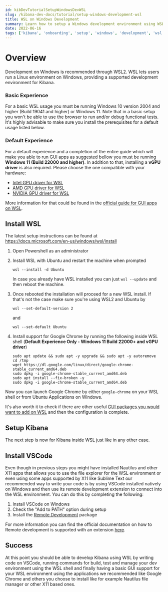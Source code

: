 ```yaml
---
id: kibDevTutorialSetupWindowsDevWSL
slug: /kibana-dev-docs/tutorial/setup-windows-development-wsl
title: WSL on Windows Development
summary: Learn how to setup a Windows development environment using WSL
date: 2022-06-16
tags: ['kibana', 'onboarding', 'setup', 'windows', 'development', 'wsl']
---
```



# Overview

Development on Windows is recommended through WSL2.  WSL lets users run a Linux environment on Windows, providing a supported development environment for Kibana.

<DocCallOut title="Prerequisites">
  
  ### Basic Experience
  For a basic WSL usage you must be running Windows 10 version 2004 and higher (Build 19041 and higher) or Windows 11. Note that in a basic setup you won't be able to use 
  the browser to run and/or debug functional tests. It's highly advisable to make sure you install the prerequisites for a default usage listed below. 
  
  ### Default Experience
  For a default experience and a completion of the entire guide which will make you able to run GUI apps as suggested bellow you must be running **Windows 11 (Build 22000 and higher)**.
  In addition to that, installing a **vGPU driver** is also required. Please choose the one compatible with your hardware: 

  - [Intel GPU driver for WSL](https://www.intel.com/content/www/us/en/download/19344/intel-graphics-windows-dch-drivers.html?)
  - [AMD GPU driver for WSL](https://www.amd.com/en/support/kb/release-notes/rn-rad-win-wsl-support)
  - [NVIDIA GPU driver for WSL](https://developer.nvidia.com/cuda/wsl)
  
  More information for that could be found in the [official guide for GUI apps on WSL](https://docs.microsoft.com/en-us/windows/wsl/tutorials/gui-apps#install-support-for-linux-gui-apps).
</DocCallOut>

## Install WSL

The latest setup instructions can be found at https://docs.microsoft.com/en-us/windows/wsl/install

1) Open Powershell as an administrator

2) Install WSL with Ubuntu and restart the machine when prompted
    ```
    wsl --install -d Ubuntu
    ```

    In case you already have WSL installed you can just `wsl --update` and then reboot the machine.

3) Once rebooted the installation will proceed for a new WSL install. If that's not the case make sure you're using 
   WSL2 and Ubuntu by
   ```
   wsl --set-default-version 2
   ```

   and

   ```
   wsl --set-default Ubuntu 
   ```  

4) Install support for Google Chrome by running the following inside WSL shell (**Default Experience Only - Windows 11 Build 22000+ and vGPU driver**)

   ```
   sudo apt update && sudo apt -y upgrade && sudo apt -y autoremove 
   cd /tmp
   wget https://dl.google.com/linux/direct/google-chrome-stable_current_amd64.deb
   sudo dpkg -i google-chrome-stable_current_amd64.deb
   sudo apt install --fix-broken -y
   sudo dpkg -i google-chrome-stable_current_amd64.deb
   ```

  Now you can launch Google Chrome by either `google-chrome` on your WSL shell or from Ubuntu Applications on Windows. 
  
  It's also worth it to check if there are other useful [GUI packages you would want to add on WSL](https://docs.microsoft.com/en-us/windows/wsl/tutorials/gui-apps#update-the-packages-in-your-distribution) and then the configuration is complete.

## Setup Kibana

The next step is now <DocLink id="kibDevTutorialSetupDevEnv" section="get-the-code" text="setup your development environment" /> for Kibana inside WSL just like in any other case.

## Install VSCode

Even though in previous steps you might have installed Nautilus and other X11 apps that allows you to use the file explorer for the WSL environment or even using some apps supported by X11 like 
Sublime Text our recommended way to write your code is by using VSCode installed natively on Windows and then use its remote development extension to connect into the WSL environment. You can do this 
by completing the following:

1) Install VSCode on Windows
2) Check the "Add to PATH" option during setup
3) Install the [Remote Development](https://aka.ms/vscode-remote/download/extension) package

For more information you can find the official documentation on how to Remote development is supported with an extension [here](https://code.visualstudio.com/docs/remote/wsl).

## Success

At this point you should be able to develop Kibana using WSL by writing code on VSCode, running commands for build, test and manage your dev environment using the WSL shell and finally having a basic GUI 
support for your WSL environment using the applications we recommended like Google Chrome and others you choose to install like for example Nautilus file manager or other X11 based ones.
